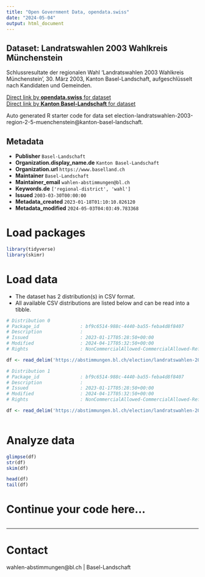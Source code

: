 ```yaml
---
title: "Open Government Data, opendata.swiss"
date: "2024-05-04"
output: html_document
---
```


## Dataset: Landratswahlen 2003 Wahlkreis Münchenstein

Schlussresultate der regionalen Wahl 'Landratswahlen 2003 Wahlkreis Münchenstein', 30. März 2003, Kanton Basel-Landschaft, aufgeschlüsselt nach Kandidaten und Gemeinden.

[Direct link by **opendata.swiss** for dataset](https://opendata.swiss/de/dataset/landratswahlen-2003-wahlkreis-munchenstein)<br>
[Direct link by **Kanton Basel-Landschaft** for dataset](https://abstimmungen.bl.ch/election/landratswahlen-2003-region-2-5-muenchenstein/data)

Auto generated R starter code for data set election-landratswahlen-2003-region-2-5-muenchenstein@kanton-basel-landschaft.

## Metadata

- **Publisher** `Basel-Landschaft`
- **Organization.display_name.de** `Kanton Basel-Landschaft`
- **Organization.url** `https://www.baselland.ch`
- **Maintainer** `Basel-Landschaft`
- **Maintainer_email** `wahlen-abstimmungen@bl.ch`
- **Keywords.de** `['regional-district', 'wahl']`
- **Issued** `2003-03-30T00:00:00`
- **Metadata_created** `2023-01-18T01:10:10.826120`
- **Metadata_modified** `2024-05-03T04:03:49.783368`


# Load packages

```r

library(tidyverse)
library(skimr)

```

# Load data

-   The dataset has 2 distribution(s) in CSV format.
-   All available CSV distributions are listed below and can be read into a tibble.

```r

# Distribution 0
# Package_id               : bf9c6514-988c-4440-ba55-feba4d8f8407
# Description              : 
# Issued                   : 2023-01-17T05:28:50+00:00
# Modified                 : 2024-04-17T05:32:50+00:00
# Rights                   : NonCommercialAllowed-CommercialAllowed-ReferenceRequired

df <- read_delim('https://abstimmungen.bl.ch/election/landratswahlen-2003-region-2-5-muenchenstein/data-csv')

# Distribution 1
# Package_id               : bf9c6514-988c-4440-ba55-feba4d8f8407
# Description              : 
# Issued                   : 2023-01-17T05:28:50+00:00
# Modified                 : 2024-04-17T05:32:50+00:00
# Rights                   : NonCommercialAllowed-CommercialAllowed-ReferenceRequired

df <- read_delim('https://abstimmungen.bl.ch/election/landratswahlen-2003-region-2-5-muenchenstein/data-parties-csv')



```

# Analyze data

```r

glimpse(df)
str(df)
skim(df)

head(df)
tail(df)

```

# Continue your code here...

```r

```

------------------------------------------------------------------------

# Contact

wahlen-abstimmungen@bl.ch | Basel-Landschaft
